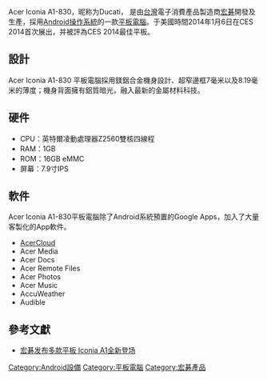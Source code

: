 
{{Infobox information appliance
| name = Iconia A1-830
| image = 
| caption = 
| developer = [[宏碁|宏碁]]
| type = [[平板電腦|平板電腦]]
| releasedate = '''美國：'''2014年1月6日
| connectivity =
[[Wi-Fi|Wi-Fi]] (802.11 a/b/g/n (2.4 GHz))<br />[[藍牙|藍牙]] 3.0 + EDR<br />
[[micro-USB|micro-USB]] 2.0 <br />
底座
| lifespan =
| unitssold = 
| media =
| os = [[Android|Android]] 4.2
| input = [[電容式|電容式]][[多點觸控|多點觸控]][[顯示屏|顯示屏]]、[[耳機|耳機]]控制，[[光度感應器|光度感應器]]、3軸[[加速度感應器|加速度感應器]]、數碼[[指南針|指南針]]、3軸[[陀螺儀|陀螺儀]]
| camera = 後置 500 萬像素[[自動對焦|自動對焦]]連 [[LED|LED]][[閃光燈|閃光燈]]；前置 200 萬像素視訊鏡頭
| power = 內置14.8Wh [[鋰離子聚合物電池|鋰離子聚合物電池]] 4000 mAh
| cpu = Intel 凌動處理器 Z2560 1.6GHZ雙核四線程
| graphics = 
| storage = 16 GB [[eMMC|eMMC]].
| memory = 1 GB RAM
| display = 1024 × 768 [[像素|像素]]7.9英吋 [[IPS|IPS]]顯示屏
| audio = [[藍牙|藍牙]]、[[喇叭|喇叭]]、[[麥克峰|麥克峰]]、[[耳機|耳機]]插頭
| service =
| dimensions = {{convert|203|mm|in|abbr=on}} ''(h)''<br />{{convert|138.4|mm|in|abbr=on}} ''(w)''<br />{{convert|8.15|mm|in|abbr=on}} ''(d)''
| weight = {{convert|375|g|oz|abbr=on}}
| related = iPad mini
| website = [http://www.acer.com.cn/ac/zh/CN/content/series/iconiaa1 Official Site]
}}

Acer Iconia A1-830，昵称为Ducati， 是由[[台灣|台灣]]電子消費產品製造商[[宏碁|宏碁]]開發及生產，採用[[Android|Android]][[操作系統|操作系統]]的一款[[平板電腦|平板電腦]]。于美國時間2014年1月6日在CES 2014首次展出，并被評為CES 2014最佳平板。

==設計==
Acer Iconia A1-830 平板電腦採用鎂鋁合金機身設計、超窄邊框7毫米以及8.19毫米的薄度；機身背面擁有鋁質暗光，融入最新的金屬材料科技。

==硬件==
*CPU：英特爾凌動處理器Z2560雙核四線程
*RAM：1GB
*ROM：16GB eMMC
*屏幕：7.9寸IPS

==軟件==
Acer Iconia A1-830平板電腦除了Android系統預置的Google Apps，加入了大量客製化的App軟件。
*[[AcerCloud|AcerCloud]]
*Acer Media
*Acer Docs
*Acer Remote Files
*Acer Photos
*Acer Music
*AccuWeather
*Audible

==參考文獻==
*[http://pad.zol.com.cn/425/4259653.html 宏碁发布多款平板 Iconia A1全新登场]{{Wayback|url=http://pad.zol.com.cn/425/4259653.html |date=20160304090147 }}

[[Category:Android設備|Category:Android設備]]
[[Category:平板電腦|Category:平板電腦]]
[[Category:宏碁產品|Category:宏碁產品]]